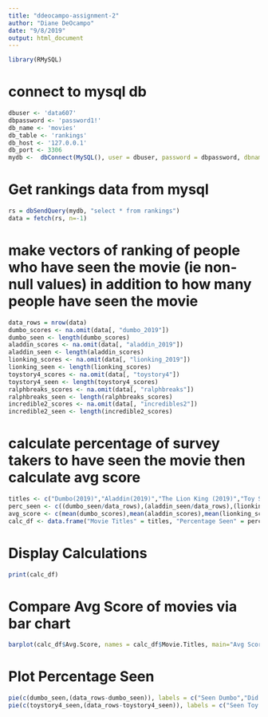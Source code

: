 ```yaml
---
title: "ddeocampo-assignment-2"
author: "Diane DeOcampo"
date: "9/8/2019"
output: html_document
---
```


```r
library(RMySQL)
```

# connect to mysql db

```r
dbuser <- 'data607'
dbpassword <- 'password1!'
db_name <- 'movies'
db_table <- 'rankings'
db_host <- '127.0.0.1'
db_port <- 3306
mydb <-  dbConnect(MySQL(), user = dbuser, password = dbpassword, dbname = db_name, host = db_host, port = db_port)
```

# Get rankings data from mysql
```r
rs = dbSendQuery(mydb, "select * from rankings")
data = fetch(rs, n=-1)
```

# make vectors of ranking of people who have seen the movie (ie non-null values) in addition to how many people have seen the movie
```r
data_rows = nrow(data)
dumbo_scores <- na.omit(data[, "dumbo_2019"])
dumbo_seen <- length(dumbo_scores)
aladdin_scores <- na.omit(data[, "aladdin_2019"])
aladdin_seen <- length(aladdin_scores)
lionking_scores <- na.omit(data[, "lionking_2019"])
lionking_seen <- length(lionking_scores)
toystory4_scores <- na.omit(data[, "toystory4"])
toystory4_seen <- length(toystory4_scores)
ralphbreaks_scores <- na.omit(data[, "ralphbreaks"])
ralphbreaks_seen <- length(ralphbreaks_scores)
incredible2_scores <- na.omit(data[, "incredibles2"])
incredible2_seen <- length(incredible2_scores)
```

# calculate percentage of survey takers to have seen the movie then calculate avg score
```r
titles <- c("Dumbo(2019)","Aladdin(2019)","The Lion King (2019)","Toy Story 4","Ralph Breaks The Internet","The Incredibles 2")
perc_seen <- c((dumbo_seen/data_rows),(aladdin_seen/data_rows),(lionking_seen/data_rows),(toystory4_seen/data_rows),(ralphbreaks_seen/data_rows),(incredible2_seen/data_rows))
avg_score <- c(mean(dumbo_scores),mean(aladdin_scores),mean(lionking_scores),mean(toystory4_scores),mean(ralphbreaks_scores),mean(incredible2_scores))
calc_df <- data.frame("Movie Titles" = titles, "Percentage Seen" = perc_seen, "Avg Score" = avg_score)
```

# Display Calculations
```r
print(calc_df)
```

# Compare Avg Score of movies via bar chart
```r
barplot(calc_df$Avg.Score, names = calc_df$Movie.Titles, main="Avg Score of Movies", xlab="Movie", las=2)
```

# Plot Percentage Seen
```r
pie(c(dumbo_seen,(data_rows-dumbo_seen)), labels = c("Seen Dumbo","Did Not See Dumbo"), main="Survey Takers Who Saw Dumbo (2019)")
pie(c(toystory4_seen,(data_rows-toystory4_seen)), labels = c("Seen Toy Story 4","Did Not See Toy Story 4"), main="Survey Takers Who Saw Toy Story 4")
```